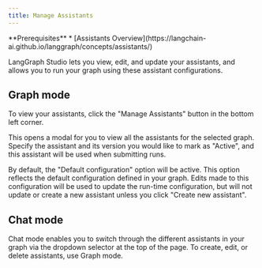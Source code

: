 ```yaml
---
title: Manage Assistants
---
```

<Info>
  **Prerequisites**
  * [Assistants Overview](https://langchain-ai.github.io/langgraph/concepts/assistants/)
</Info>

LangGraph Studio lets you view, edit, and update your assistants, and allows you to run your graph using these assistant configurations.

## Graph mode

To view your assistants, click the "Manage Assistants" button in the bottom left corner.

This opens a modal for you to view all the assistants for the selected graph. Specify the assistant and its version you would like to mark as "Active", and this assistant will be used when submitting runs.

By default, the "Default configuration" option will be active. This option reflects the default configuration defined in your graph. Edits made to this configuration will be used to update the run-time configuration, but will not update or create a new assistant unless you click "Create new assistant".

## Chat mode

Chat mode enables you to switch through the different assistants in your graph via the dropdown selector at the top of the page. To create, edit, or delete assistants, use Graph mode.
